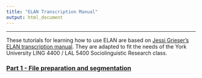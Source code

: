 ```yaml
---
title: "ELAN Transcription Manual"
output: html_document
---
```


-----

These tutorials for learning how to use ELAN are based on [Jessi Grieser's ELAN transcription manual](ELAN_transcription/Transcribing in ELAN.pdf). They are adapted to fit the needs of the York University LING 4400 / LAL 5400 Sociolinguistic Research class.

<h3> [Part 1 - File preparation and segmentation](ELAN_transcription/ELAN_part1.html) </h3> 